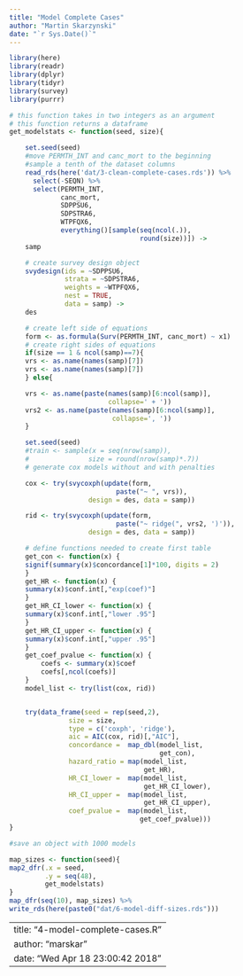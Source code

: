 ```yaml
---
title: "Model Complete Cases"
author: "Martin Skarzynski"
date: "`r Sys.Date()`"
---
```


```r
library(here)
library(readr)
library(dplyr)
library(tidyr)
library(survey)
library(purrr)

# this function takes in two integers as an argument
# this function returns a dataframe
get_modelstats <- function(seed, size){

    set.seed(seed)
    #move PERMTH_INT and canc_mort to the beginning
    #sample a tenth of the dataset columns
    read_rds(here('dat/3-clean-complete-cases.rds')) %>%
      select(-SEQN) %>%
      select(PERMTH_INT,
             canc_mort,
             SDPPSU6,
             SDPSTRA6,
             WTPFQX6,
             everything()[sample(seq(ncol(.)),
                                 round(size))]) ->
    samp

    # create survey design object
    svydesign(ids = ~SDPPSU6,
              strata = ~SDPSTRA6,
              weights = ~WTPFQX6,
              nest = TRUE,
              data = samp) ->
    des

    # create left side of equations
    form <- as.formula(Surv(PERMTH_INT, canc_mort) ~ x1)
    # create right sides of equations
    if(size == 1 & ncol(samp)==7){
    vrs <- as.name(names(samp)[7])
    vrs <- as.name(names(samp)[7])
    } else{

    vrs <- as.name(paste(names(samp)[6:ncol(samp)],
                         collapse=' + '))
    vrs2 <- as.name(paste(names(samp)[6:ncol(samp)],
                          collapse=', '))
    }

    set.seed(seed)
    #train <- sample(x = seq(nrow(samp)),
    #               size = round(nrow(samp)*.7))
    # generate cox models without and with penalties

    cox <- try(svycoxph(update(form,
                           paste("~ ", vrs)),
                    design = des, data = samp))

    rid <- try(svycoxph(update(form,
                           paste("~ ridge(", vrs2, ')')),
                    design = des, data = samp))

    # define functions needed to create first table
    get_con <- function(x) {
    signif(summary(x)$concordance[1]*100, digits = 2)
    }
    get_HR <- function(x) {
    summary(x)$conf.int[,"exp(coef)"]
    }
    get_HR_CI_lower <- function(x) {
    summary(x)$conf.int[,"lower .95"]
    }
    get_HR_CI_upper <- function(x) {
    summary(x)$conf.int[,"upper .95"]
    }
    get_coef_pvalue <- function(x) {
        coefs <- summary(x)$coef
        coefs[,ncol(coefs)]
    }
    model_list <- try(list(cox, rid))


    try(data_frame(seed = rep(seed,2),
               size = size,
               type = c('coxph', 'ridge'),
               aic = AIC(cox, rid)[,"AIC"],
               concordance =  map_dbl(model_list,
                                      get_con),
               hazard_ratio = map(model_list,
                                  get_HR),
               HR_CI_lower =  map(model_list,
                                  get_HR_CI_lower),
               HR_CI_upper =  map(model_list,
                                  get_HR_CI_upper),
               coef_pvalue =  map(model_list,
                                 get_coef_pvalue)))
}

#save an object with 1000 models

map_sizes <- function(seed){
map2_dfr(.x = seed,
         .y = seq(48),
         get_modelstats)
}
map_dfr(seq(10), map_sizes) %>%
write_rds(here(paste0("dat/6-model-diff-sizes.rds")))
```


---
title: "4-model-complete-cases.R"
author: "marskar"
date: "Wed Apr 18 23:00:42 2018"
---
